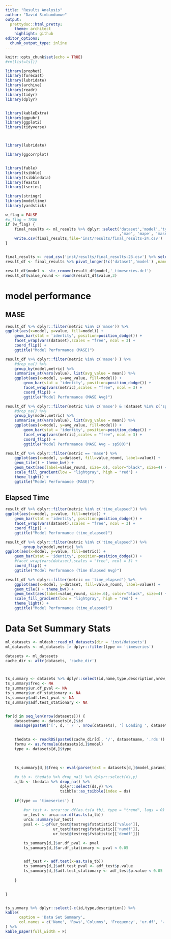 ```yaml
---
title: "Results Analysis"
author: "David Simbandumwe"
output:
  prettydoc::html_pretty:
    theme: architect
    highlight: github
editor_options: 
  chunk_output_type: inline
---
```





```r

knitr::opts_chunk$set(echo = TRUE)
#rm(list=ls())

```


```r

library(prophet)
library(forecast)
library(lubridate)
library(archive)
library(readr)
library(tidyr)
library(dplyr)


library(kableExtra)
library(ggpubr)
library(ggplot2)
library(tidyverse)



library(lubridate)

library(ggcorrplot) 


library(fable)
library(tsibble)
library(tsibbledata)
library(feasts)
library(tseries)

library(stringr)  
library(modeltime)
library(yardstick)


```






```r

w_flag = FALSE
#w_flag = TRUE
if (w_flag) {
	final_results <- ml_results %>% dplyr::select('dataset','model','type','time_user','time_system','time_elapsed'
												  ,'mae', 'mape', 'mase', 'mpe', 'rmse', 'rsq')
	write.csv(final_results,file='inst/results/final_results-24.csv')
}



```



```r

final_results <- read_csv('inst/results/final_results-23.csv') %>% select(!type) %>% mutate_if(is.numeric, round, digits=3)
result_df <- final_results %>% pivot_longer(!c('dataset','model') ,names_to = "metric", values_to = "value")

result_df$model <- str_remove(result_df$model,'_timeseries.dcf')
result_df$value_round <- round(result_df$value,3)

```
# model performance


## MASE



```r

result_df %>% dplyr::filter(metric %in% c('mase')) %>%
ggplot(aes(x=model, y=value, fill=model)) + 
	geom_bar(stat = 'identity', position=position_dodge()) +
	facet_wrap(vars(dataset),scales = "free", ncol = 3) +
	coord_flip() +
	ggtitle("Model Performance (MASE)")

result_df %>% dplyr::filter(metric %in% c('mase') ) %>% 
	#drop_na() %>%
	group_by(model,metric) %>%
	summarise_at(vars(value), list(avg_value = mean)) %>%
	ggplot(aes(x=model, y=avg_value, fill=model)) + 
		geom_bar(stat = 'identity', position=position_dodge()) +
		facet_wrap(vars(metric),scales = "free", ncol = 3) +
		coord_flip() +
		ggtitle("Model Performance (MASE Avg)")

result_df %>% dplyr::filter(metric %in% c('mase') & !dataset %in% c('sp500') ) %>% 
	#drop_na() %>%
	group_by(model,metric) %>%
	summarise_at(vars(value), list(avg_value = mean)) %>%
	ggplot(aes(x=model, y=avg_value, fill=model)) + 
		geom_bar(stat = 'identity', position=position_dodge()) +
		facet_wrap(vars(metric),scales = "free", ncol = 3) +
		coord_flip() +
		ggtitle("Model Performance (MASE Avg - sp500)")

result_df %>% dplyr::filter(metric == 'mase') %>%
	ggplot(aes(x=model, y=dataset, fill=value_round, label=value)) + 
	geom_tile() + theme_bw() + 
	geom_text(aes(label=value_round, size=.6), color="black", size=4) +
	scale_fill_gradient(low = "lightgray", high = "red") + 
	theme_light() +
	ggtitle("Model Performance (MASE)")

```


## Elapsed Time

```r

result_df %>% dplyr::filter(metric %in% c('time_elapsed')) %>%
ggplot(aes(x=model, y=value, fill=metric)) + 
	geom_bar(stat = 'identity', position=position_dodge()) +
	facet_wrap(vars(dataset),scales = "free", ncol = 3) +
	coord_flip() +
	ggtitle("Model Performance (time_elapsed)")

result_df %>% dplyr::filter(metric %in% c('time_elapsed')) %>%
		group_by(model,metric) %>%
ggplot(aes(x=model, y=value, fill=metric)) + 
	geom_bar(stat = 'identity', position=position_dodge()) +
	#facet_wrap(vars(dataset),scales = "free", ncol = 3) +
	coord_flip() +
	ggtitle("Model Performance (Time Elapsed Avg)")

result_df %>% dplyr::filter(metric == 'time_elapsed') %>%
	ggplot(aes(x=model, y=dataset, fill=value_round, label=value)) + 
	geom_tile() + theme_bw() + 
	geom_text(aes(label=value_round, size=.6), color="black", size=4) +
	scale_fill_gradient(low = "lightgray", high = "red") + 
	theme_light() +
	ggtitle("Model Performance (time_elapsed)")


```






# Data Set Summary Stats 


```r

ml_datasets <- mldash::read_ml_datasets(dir = 'inst/datasets')
ml_datasets <- ml_datasets |> dplyr::filter(type == 'timeseries')


```


```r

datasets <- ml_datasets
cache_dir <- attr(datasets, 'cache_dir')



ts_summary <- datasets %>% dplyr::select(id,name,type,description,nrow,ncol)
ts_summary$freq <- NA
ts_summary$ur.df_pval <- NA
ts_summary$ur.df_stationary <- NA
ts_summary$adf.test_pval <- NA
ts_summary$adf.test_stationary <- NA


for(d in seq_len(nrow(datasets))) {
	datasetname <- datasets[d,]$id
	message(paste0('[', d, ' / ', nrow(datasets), '] Loading ', datasetname, ' data...'))

	
	thedata <- readRDS(paste0(cache_dir[d], '/', datasetname, '.rds'))
	formu <- as.formula(datasets[d,]$model)
	type <- datasets[d,]$type
	
	
	
	ts_summary[d,]$freq <- eval(parse(text = datasets[d,]$model_params))$freq

	#a_tb <- thedata %>% drop_na() %>% dplyr::select(ds,y)
	a_tb <- thedata %>% drop_na() %>% 
						dplyr::select(ds,y) %>%
						tsibble::as_tsibble(index = ds)
	
	if(type == 'timeseries') {
		
		#ur_test <- urca::ur.df(as.ts(a_tb), type = "trend", lags = 0)
		ur_test <- urca::ur.df(as.ts(a_tb))
		urca::summary(ur_test)
		pval <- 1-pf(ur_test@testreg$fstatistic[['value']],
					 ur_test@testreg$fstatistic[['numdf']],
					 ur_test@testreg$fstatistic[['dendf']])

		ts_summary[d,]$ur.df_pval <- pval
		ts_summary[d,]$ur.df_stationary <- pval < 0.05


		adf_test <- adf.test(x=as.ts(a_tb))
		ts_summary[d,]$adf.test_pval <- adf_test$p.value
		ts_summary[d,]$adf.test_stationary <- adf_test$p.value < 0.05
		
	}
	

}


ts_summary %>% dplyr::select(-c(id,type,description)) %>%
kable(
	  caption = 'Data Set Summary',
	  col.names = c('Name', 'Rows','Columns', 'Frequency', 'ur.df', '-', 'adf.test','-')
) %>%
kable_paper(full_width = F)

```





